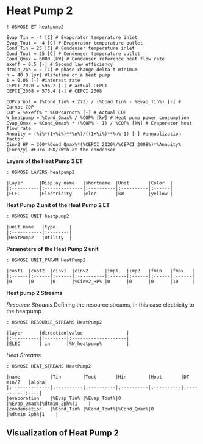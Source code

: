 # Heat Pump 2 {-}

```rosmose
! OSMOSE ET heatpump2
```

```rosmose
Evap_Tin = -4 [C] # Evaporator temperature inlet
Evap_Tout = -4 [C] # Evaporator temperature outlet
Cond_Tin = 25 [C] # Condenser temperature inlet
Cond_Tout = 25 [C] # Condenser temperature outlet
Cond_Qmax = 6000 [kW] # Condenser reference heat flow rate
exeff = 0.5 [-] # Second law efficiency
dtmin_2ph = 2 [C] # phase-change delta t minimum
n = 40.0 [yr] #lifetime of a heat pump
i = 0.06 [-] #interest rate
CEPCI_2020 = 596.2 [-] # actual CEPCI
CEPCI_2008 = 575.4 [-] # CEPCI 2008

```

```rosmose
COPcarnot = (%Cond_Tin% + 273) / (%Cond_Tin% - %Evap_Tin%) [-] # Carnot COP 
COP = %exeff% * %COPcarnot% [-] # Actual COP
W_heatpump = %Cond_Qmax% / %COP% [kW] # Heat pump power consumption
Evap_Qmax = %Cond_Qmax% * (%COP% - 1) / %COP% [kW] # Evaporator heat flow rate
Annuity = (%i%*(1+%i%)**%n%)/((1+%i%)**%n%-1) [-] #annualization factor
Cinv2_HP = 300*%Cond_Qmax%*(%CEPCI_2020%/%CEPCI_2008%)*%Annuity% [Euro/y] #Euro USD/kWth at the condenser

```


**Layers of the Heat Pump 2 ET**

```rosmose
: OSMOSE LAYERS heatpump2

|Layer      |Display name   |shortname  |Unit       |Color  |
|:----------|:--------------|:----------|:----------|:------|
|ELEC       |Electricity    |elec       |kW         |yellow |
```

**Heat Pump 2 unit of the Heat Pump 2 ET**

```rosmose
: OSMOSE UNIT heatpump2

|unit name   |type     |
|:-----------|:--------|
|HeatPump2   |Utility  |
```

**Parameters of the Heat Pump 2 unit**

```rosmose
: OSMOSE UNIT_PARAM HeatPump2

|cost1  |cost2  |cinv1  |cinv2      |imp1   |imp2   |fmin   |fmax   |
|:------|:------|:------|:----------|:------|:------|:------|:------|
|0      |0      |0      |%Cinv2_HP% |0      |0      |0      |10     |
```

**Heat pump 2 Streams**

*Resource Streams*
Defining the resource streams, in this case electricity to the heatpump

```rosmose
: OSMOSE RESOURCE_STREAMS HeatPump2

|layer      |direction|value                |
|:----------|:--------|:--------------------|
|ELEC       | in      |%W_heatpump%         |
```

*Heat Streams*

```rosmose
: OSMOSE HEAT_STREAMS HeatPump2

|name           |Tin        |Tout       |Hin        |Hout       |DT min/2   |alpha|
|:--------------|:----------|:----------|:----------|:----------|:----------|:----|
|evaporation    |%Evap_Tin% |%Evap_Tout%|0          |%Evap_Qmax%|%dtmin_2ph%|1    |
|condensation   |%Cond_Tin% |%Cond_Tout%|%Cond_Qmax%|0          |%dtmin_2ph%|1    |
```

## Visualization of Heat Pump 2 {-}